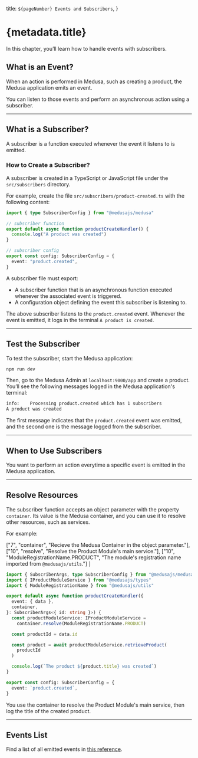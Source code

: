   title: `${pageNumber} Events and Subscribers`,
}

# {metadata.title}

In this chapter, you’ll learn how to handle events with subscribers.

## What is an Event?

When an action is performed in Medusa, such as creating a product, the Medusa application emits an event.

You can listen to those events and perform an asynchronous action using a subscriber.

---

## What is a Subscriber?

A subscriber is a function executed whenever the event it listens to is emitted.

### How to Create a Subscriber?

A subscriber is created in a TypeScript or JavaScript file under the `src/subscribers` directory.

For example, create the file `src/subscribers/product-created.ts` with the following content:

```ts title="src/subscribers/product-created.ts"
import { type SubscriberConfig } from "@medusajs/medusa"

// subscriber function
export default async function productCreateHandler() {
  console.log("A product was created")
}

// subscriber config
export const config: SubscriberConfig = {
  event: "product.created",
}
```

A subscriber file must export:

- A subscriber function that is an asynchronous function executed whenever the associated event is triggered.
- A configuration object defining the event this subscriber is listening to.

The above subscriber listens to the `product.created` event. Whenever the event is emitted, it logs in the terminal `A product is created`.

---

## Test the Subscriber

To test the subscriber, start the Medusa application:

```bash npm2yarn
npm run dev
```

Then, go to the Medusa Admin at `localhost:9000/app` and create a product. You’ll see the following messages logged in the Medusa application's terminal:

```bash
info:    Processing product.created which has 1 subscribers
A product was created
```

The first message indicates that the `product.created` event was emitted, and the second one is the message logged from the subscriber.

---

## When to Use Subscribers

<Note title="Use subscribers when" type="success">

You want to perform an action everytime a specific event is emitted in the Medusa application.

</Note>

---

## Resolve Resources

The subscriber function accepts an object parameter with the property `container`. Its value is the Medusa container, and you can use it to resolve other resources, such as services.

For example:

  ["7", "container", "Recieve the Medusa Container in the object parameter."],
  ["10", "resolve", "Resolve the Product Module's main service."],
  ["10", "ModuleRegistrationName.PRODUCT", "The module's registration name imported from `@medusajs/utils`."]
]

```ts title="src/subscribers/product-created.ts" highlights={highlights}
import { SubscriberArgs, type SubscriberConfig } from "@medusajs/medusa"
import { IProductModuleService } from "@medusajs/types"
import { ModuleRegistrationName } from "@medusajs/utils"

export default async function productCreateHandler({
  event: { data },
  container,
}: SubscriberArgs<{ id: string }>) {
  const productModuleService: IProductModuleService =
    container.resolve(ModuleRegistrationName.PRODUCT)

  const productId = data.id

  const product = await productModuleService.retrieveProduct(
    productId
  )

  console.log(`The product ${product.title} was created`)
}

export const config: SubscriberConfig = {
  event: `product.created`,
}
```

You use the container to resolve the Product Module's main service, then log the title of the created product.

---

## Events List

Find a list of all emitted events in [this reference](!resources!/events-reference).
